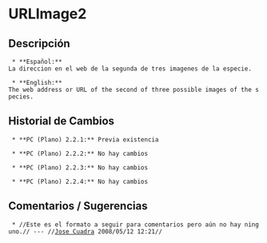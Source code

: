 = URLImage2 =

== Descripción ==
  * **Español:**
 La direccion en el web de la segunda de tres imagenes de la especie.

  * **English:**
 The web address or URL of the second of three possible images of the species.

== Historial de Cambios ==
  * **PC (Plano) 2.2.1:** Previa existencia

  * **PC (Plano) 2.2.2:** No hay cambios

  * **PC (Plano) 2.2.3:** No hay cambios

  * **PC (Plano) 2.2.4:** No hay cambios


== Comentarios / Sugerencias ==

  * //Este es el formato a seguir para comentarios pero aún no hay ninguno.// --- //[[jcuadra@inbio.ac.cr|Jose Cuadra]] 2008/05/12 12:21//

